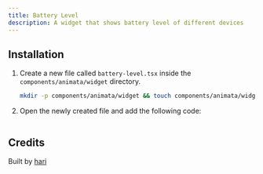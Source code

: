 ```yaml
---
title: Battery Level
description: A widget that shows battery level of different devices
---
```


<ComponentPreview name="widget-battery-level--docs" />

## Installation

1. Create a new file called `battery-level.tsx` inside the `components/animata/widget` directory.

   ```bash
   mkdir -p components/animata/widget && touch components/animata/widget/battery-level.tsx
   ```

2. Open the newly created file and add the following code:

   ```jsx file=<rootDir>/animata/widget/battery-level.tsx

   ```

## Credits

Built by [hari](https://github.com/hari)
